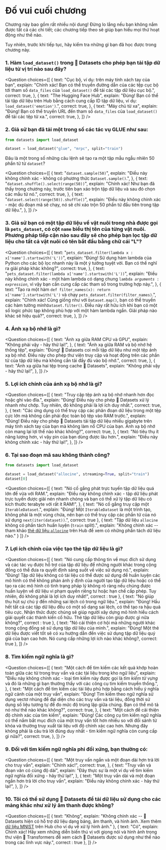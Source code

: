 <!-- DISABLE-FRONTMATTER-SECTIONS -->

# Đố vui cuối chương

Chương này bao gồm rất nhiều nội dung! Đừng lo lắng nếu bạn không nắm được tất cả các chi tiết; các chương tiếp theo sẽ giúp bạn hiểu mọi thứ hoạt động như thế nào.

Tuy nhiên, trước khi tiếp tục, hãy kiểm tra những gì bạn đã học được trong chương này.

### 1. Hàm `load_dataset()` trong 🤗 Datasets cho phép bạn tải tập dữ liệu từ vị trí nào sau đây?

<Question
  choices={[
    {
      text: "Cục bộ, ví dụ: trên máy tính xách tay của bạn",
      explain:
        "Chính xác! Bạn có thể truyền đường dẫn của các tệp cục bộ tới tham số <code>data_files</code> của <code>load_dataset()</code> để tải các tập dữ liệu cục bộ.",
      correct: true,
    },
    {
      text: "The Hugging Face Hub",
      explain:
        "Đúng! Bạn có thể tải tập dữ liệu trên Hub bằng cách cung cấp ID tập dữ liệu, ví dụ: <code>load_dataset('emotion')</code>.",
      correct: true,
    },
    {
      text: "Máy chủ từ xa",
      explain:
        "Đúng! Bạn có thể truyền URL đến tham số <code>data_files</code> của <code>load_dataset()</code> để tải các tệp từ xa.",
      correct: true,
    },
  ]}
/>

### 2. Giả sử bạn đã tải một trong số các tác vụ GLUE như sau:

```py
from datasets import load_dataset

dataset = load_dataset("glue", "mrpc", split="train")
```

Đâu là một trong số những câu lệnh sẽ tạo ra một tập mẫu ngẫu nhiên 50 phần tử từ `dataset`?

<Question
  choices={[
    {
      text: "<code>dataset.sample(50)</code>",
      explain:
        "Điều này không chính xác - không có phương thức <code>Dataset.sample()</code>.",
    },
    {
      text: "<code>dataset.shuffle().select(range(50))</code>",
      explain:
        "Chính xác! Như bạn đã thấy trong chương này, trước tiên bạn xáo trộn tập dữ liệu và sau đó chọn các mẫu từ nó.",
      correct: true,
    },
    {
      text: "<code>dataset.select(range(50)).shuffle()</code>",
      explain:
        "Điều này không chính xác - mặc dù đoạn mã sẽ chạy, nó sẽ chỉ xáo trộn 50 phần tử đầu tiên trong tập dữ liệu.",
    },
  ]}
/>

### 3. Giả sử bạn có một tập dữ liệu về vật nuôi trong nhà được gọi là `pets_dataset`, có cột `name` biểu thị tên của từng vật nuôi. Phương pháp tiếp cận nào sau đây sẽ cho phép bạn lọc tập dữ liệu cho tất cả vật nuôi có tên bắt đầu bằng chữ cái "L"?

<Question
  choices={[
    {
      text: "<code>pets_dataset.filter(lambda x : x['name'].startswith('L'))</code>",
      explain:
        "Đúng! Sử dụng hàm lambda của Python cho các bộ lọc nhanh này là một ý tưởng tuyệt vời. Bạn có thể nghĩ ra giải pháp khác không?",
      correct: true,
    },
    {
      text: "<code>pets_dataset.filter(lambda x['name'].startswith('L'))</code>",
      explain:
        "Điều này không chính xác - một hàm lambda có dạng chung <code>lambda *arguments* : *expression*</code>, vì vậy bạn cần cung cấp các tham số trong trường hợp này.",
    },
    {
      text: "Tạo ra một hàm <code>def filter_names(x): return x['name'].startswith('L')</code> và chạy <code>pets_dataset.filter(filter_names)</code>.",
      explain:
        "Chính xác! Cũng giống như với <code>Dataset.map()</code>, bạn có thể truyền các hàm tường minh<code>Dataset.filter()</code>. Điều này rất hữu ích khi bạn có một số logic phức tạp không phù hợp với một hàm lambda ngắn. Giải pháp nào khác sẽ hiệu quả?",
      correct: true,
    },
  ]}
/>

### 4. Ánh xạ bộ nhớ là gì?

<Question
  choices={[
    {
      text: "Ánh xạ giữa RAM CPU và GPU",
      explain: "Không phải vậy - hãy thử lại!",
    },
    {
      text: "Ánh xạ giữa RAM và bộ nhớ hệ thống tệp",
      explain:
        "Đúng! 🤗 Datasets coi mỗi tập dữ liệu như một tệp ánh xạ bộ nhớ. Điều này cho phép thư viện truy cập và hoạt động trên các phần tử của tập dữ liệu mà không cần tải đầy đủ vào bộ nhớ.",
      correct: true,
    },
    {
      text: "Ánh xạ giữa hai tệp trong cache 🤗 Datasets",
      explain: "Không phải vậy - hãy thử lại!",
    },
  ]}
/>

### 5. Lợi ích chính của ánh xạ bộ nhớ là gì?

<Question
  choices={[
    {
      text: "Truy cập tệp ánh xạ bộ nhớ nhanh hơn đọc hoặc ghi vào đĩa.",
      explain:
        "Đúng! Điều này cho phép 🤗 Datasets xử lý nhanh như chớp. Tuy nhiên, đó không phải là lợi ích duy nhất.",
      correct: true,
    },
    {
      text: "Các ứng dụng có thể truy cập các phân đoạn dữ liệu trong một tệp cực lớn mà không cần phải đọc toàn bộ tệp vào RAM trước.",
      explain:
        "Đúng! Điều này cho phép 🤗 Datasets tải tập dữ liệu nhiều gigabyte trên máy tính xách tay của bạn mà không làm nổ CPU của bạn. Ánh xạ bộ nhớ còn mang lại lợi thế nào khác không?",
      correct: true,
    },
    {
      text: "Nó tiêu thụ ít năng lượng hơn, vì vậy pin của bạn dùng được lâu hơn.",
      explain: "Điều này không chính xác - hãy thử lại!",
    },
  ]}
/>

### 6. Tại sao đoạn mã sau không thành công?

```py
from datasets import load_dataset

dataset = load_dataset("allocine", streaming=True, split="train")
dataset[0]
```

<Question
	choices={[
		{
			text: "Nó cố gắng phát trực tuyến tập dữ liệu quá lớn để vừa với RAM.",
			explain: "Điều này không chính xác - tập dữ liệu phát trực tuyến được giải nén nhanh chóng và bạn có thể xử lý tập dữ liệu có kích thước terabyte với rất ít RAM!",
		},
		{
			text: "Nó cố gắng truy cập một <code>IterableDataset</code>.",
			explain: "Đúng! Một <code>IterableDataset</code> là một trình tạo, không phải là một vùng chứa, nên bạn có thể truy cập các phần tử của nó sử dụng <code>next(iter(dataset))</code>.",
			correct: true
		},
		{
			text: "Tập dữ liệu <code>allocine</code> không có phần tách huấn luyện
			 (<code>train</code> split).",
			explain: "Không chính xác -- tham khảo [thẻ dữ liệu <code>allocine</code>](https://huggingface.co/datasets/allocine) trên Hub để xem có những phần tách dữ liệu nào."
		}
	]}
/>

### 7. Lợi ích chính của việc tạo thẻ tập dữ liệu là gì?

<Question
	choices={[
		{
			text: "Nó cung cấp thông tin về mục đích sử dụng và các tác vụ được hỗ trợ của tập dữ liệu để những người khác trong cộng đồng có thể đưa ra quyết định sáng suốt về việc sử dụng nó.",
			explain: "Đúng! Tập dữ liệu không có tài liệu có thể được sử dụng để huấn luyện các mô hình có thể không phản ánh ý định của người tạo tập dữ liệu hoặc có thể tạo ra các mô hình có tình trạng pháp lý không rõ ràng nếu chúng được huấn luyện về dữ liệu vi phạm quyền riêng tư hoặc hạn chế cấp phép. Tuy nhiên, đó không phải là lợi ích duy nhất!",
			correct : true
		},
		{
			text: "Nó giúp thu hút sự chú ý đến những sai lệch ​​có trong ngữ liệu.",
			explain: "Đúng! Hầu hết tất cả các tập dữ liệu đều có một số dạng sai lệch, có thể tạo ra hậu quả tiêu cực. Nhận thức được chúng sẽ giúp người xây dựng mô hình hiểu cách giải quyết các thành kiến ​​cố hữu. Thẻ tập dữ liệu còn giúp được gì nữa không?",
			correct : true
		},
		{
			text: "Nó cải thiện cơ hội mà những người khác trong cộng đồng sẽ sử dụng tập dữ liệu của mình.",
			explain: "Đúng! Một thẻ dữ liệu được viết tốt sẽ có xu hướng dẫn đến việc sử dụng tập dữ liệu quý giá của bạn cao hơn. Nó cung cấp những lợi ích nào khác không?,
			correct: true
		},
	]}
/>

### 8. Tìm kiếm ngữ nghĩa là gì?

<Question
  choices={[
    {
      text: "Một cách để tìm kiếm các kết quả khớp hoàn toàn giữa các từ trong truy vấn và các tài liệu trong kho ngữ liệu",
      explain:
        "Điều này không chính xác - loại tìm kiếm này được gọi là *tìm kiếm từ vựng* và đó là những gì bạn thường thấy với các công cụ tìm kiếm truyền thống.",
    },
    {
      text: "Một cách để tìm kiếm các tài liệu phù hợp bằng cách hiểu ý nghĩa ngữ cảnh của một truy vấn",
      explain:
        "Đúng! Tìm kiếm theo ngữ nghĩa sử dụng vectơ nhúng để đại diện cho các truy vấn và tài liệu, đồng thời sử dụng số liệu tương tự để đo mức độ trùng lặp giữa chúng. Bạn có thể mô tả nó như thế nào khác không?",
      correct: true,
    },
    {
      text: "Một cách để cải thiện độ chính xác của tìm kiếm",
      explain:
        "Đúng! Các công cụ tìm kiếm ngữ nghĩa có thể nắm bắt mục đích của một truy vấn tốt hơn nhiều so với đối sánh từ khóa và thường truy xuất tài liệu với độ chính xác cao hơn. Nhưng đây không phải là câu trả lời đúng duy nhất - tìm kiếm ngữ nghĩa còn cung cấp gì nữa?",
      correct: true,
    },
  ]}
/>

### 9. Đối với tìm kiếm ngữ nghĩa phi đối xứng, bạn thường có:

<Question
  choices={[
    {
      text: "Một truy vấn ngắn và một đoạn dài hơn trả lời cho truy vấn",
      explain: "Chính xác!",
      correct: true,
    },
    {
      text: "Truy vấn và đoạn văn có cùng độ dài",
      explain:
        "Đây thực sự là một ví dụ về tìm kiếm ngữ nghĩa đối xứng - hãy thử lại!",
    },
    {
      text: "Một truy vấn dài và một đoạn ngắn hơn trả lời cho truy vấn",
      explain: "Điều này không chính xác - hãy thử lại!",
    },
  ]}
/>

### 10. Tôi có thể sử dụng 🤗 Datasets để tải dữ liệu sử dụng cho các mảng khác như xử lý âm thanh được không?

<Question
	choices={[
		{
			text: "Không",
			explain: "Không chính xác -- 🤗 Datasets hiện có hỗ trợ dữ liệu dạng bảng, âm thanh, và hình ảnh. Xem thêm <a  href='https://huggingface.co/datasets/mnist'>dữ liệu MNIST</a> trên Hub cho ví dụ về xử lý hình ảnh."
		},
		{
			text: "Có",
			explain: Chính xác! Hãy xem những diễn biến thú vị với giọng nói và hình ảnh trong thư viện 🤗 Transformers để xem cách 🤗 Datasets được sử dụng như thế nào trong các lĩnh vực này.",
			correct : true
		},
	]}
/>
